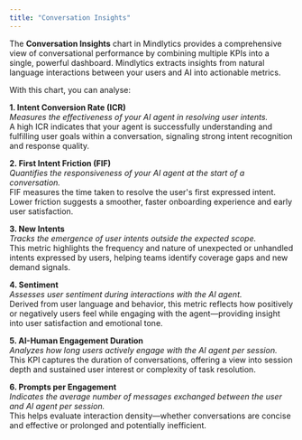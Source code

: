 ```yaml
---
title: "Conversation Insights"
---
```


The **Conversation Insights** chart in Mindlytics provides a comprehensive view of conversational performance by combining multiple KPIs into a single, powerful dashboard. Mindlytics extracts insights from natural language interactions between your users and AI into actionable metrics.

With this chart, you can analyse:

**1. Intent Conversion Rate (ICR)**\
_Measures the effectiveness of your AI agent in resolving user intents._\
A high ICR indicates that your agent is successfully understanding and fulfilling user goals within a conversation, signaling strong intent recognition and response quality.

**2. First Intent Friction (FIF)**\
_Quantifies the responsiveness of your AI agent at the start of a conversation._\
FIF measures the time taken to resolve the user's first expressed intent. Lower friction suggests a smoother, faster onboarding experience and early user satisfaction.

**3. New Intents**\
_Tracks the emergence of user intents outside the expected scope._\
This metric highlights the frequency and nature of unexpected or unhandled intents expressed by users, helping teams identify coverage gaps and new demand signals.

**4. Sentiment**\
_Assesses user sentiment during interactions with the AI agent._\
Derived from user language and behavior, this metric reflects how positively or negatively users feel while engaging with the agent—providing insight into user satisfaction and emotional tone.

**5. AI-Human Engagement Duration**\
_Analyzes how long users actively engage with the AI agent per session._\
This KPI captures the duration of conversations, offering a view into session depth and sustained user interest or complexity of task resolution.

**6. Prompts per Engagement**\
_Indicates the average number of messages exchanged between the user and AI agent per session._\
This helps evaluate interaction density—whether conversations are concise and effective or prolonged and potentially inefficient.